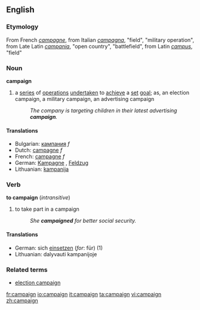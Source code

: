 ==English==

===Etymology===
From French ''[[campagne]]'', from Italian ''[[campagna]]'', "field", "military operation", from Late Latin ''[[campania]]'', "open country", "battlefield", from Latin ''[[campus]]'', "field"

===Noun===
'''campaign'''
# a [[series]] of [[operation]]s [[undertaken]] to [[achieve]] a [[set]] [[goal]]; as, an election campaign, a military campaign, an advertising campaign
#:''The company is targeting children in their latest advertising '''campaign'''.''
====Translations====
*Bulgarian: [[кампания]] ''f''
*Dutch: [[campagne]] ''f''
*French: [[campagne]] ''f''
*German: [[Kampagne]] {{f}}, [[Feldzug]] {{m}}
*Lithuanian: [[kampanija]]

===Verb===
'''to campaign''' (''intransitive'')
# to take part in a campaign
#:''She '''campaigned''' for better social security.''
====Translations====
*German: sich [[einsetzen]] (''for'': für) (1)
*Lithuanian: dalyvauti kampanijoje

===Related terms===
*[[election campaign]]

[[fr:campaign]]
[[io:campaign]]
[[it:campaign]]
[[ta:campaign]]
[[vi:campaign]]
[[zh:campaign]]